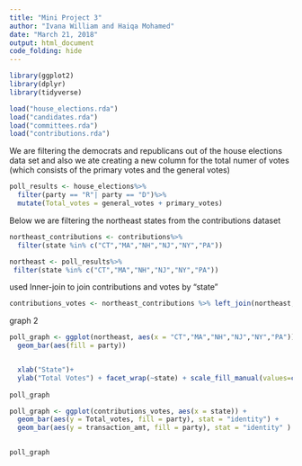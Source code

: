 ```yaml
---
title: "Mini Project 3"
author: "Ivana William and Haiqa Mohamed"
date: "March 21, 2018"
output: html_document
code_folding: hide
---
```


```r
library(ggplot2)
library(dplyr)
library(tidyverse)
```

```r
load("house_elections.rda")
load("candidates.rda")
load("committees.rda")
load("contributions.rda")
```

We are filtering the democrats and republicans out of the house elections data set and also we ate creating a new column for the total numer of votes (which consists of the primary votes and the general votes)
```r
poll_results <- house_elections%>%
  filter(party == "R"| party == "D")%>%
  mutate(Total_votes = general_votes + primary_votes) 
```
Below we are filtering the northeast states from the contributions dataset
```r
northeast_contributions <- contributions%>%  
  filter(state %in% c("CT","MA","NH","NJ","NY","PA"))
```

```r
northeast <- poll_results%>%
 filter(state %in% c("CT","MA","NH","NJ","NY","PA"))
```
used Inner-join to join contributions and votes by "state"

```r
contributions_votes <- northeast_contributions %>% left_join(northeast, by="state")
```

graph 2
```r
poll_graph <- ggplot(northeast, aes(x = "CT","MA","NH","NJ","NY","PA")) +
  geom_bar(aes(fill = party))


  xlab("State")+
  ylab("Total Votes") + facet_wrap(~state) + scale_fill_manual(values=c("BLUE", "RED")) 
  
poll_graph
```


```r
poll_graph <- ggplot(contributions_votes, aes(x = state)) +
  geom_bar(aes(y = Total_votes, fill = party), stat = "identity") + 
  geom_bar(aes(y = transaction_amt, fill = party), stat = "identity" ) + facet_wrap(~state)
  

poll_graph
```






